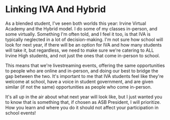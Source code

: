 # Linking IVA And Hybrid

As a blended student, I've seen both worlds this year: Irvine Virtual Academy and the Hybrid model. I do some of my classes in-person, and some virtually. Something I'm often told, and I feel it too, is that IVA is typically neglected in a lot of decision-making. I'm not sure how school will look for next year, if there will be an option for IVA and how many students will take it, but regardless, we need to make sure we're catering to ALL Irvine High students, and not just the ones that come in-person to school.

This means that we're livestreaming events, offering the same opportunities to people who are online and in-person, and doing our best to bridge the gap between the two. It's important to me that IVA students feel like they're welcome at school, have a voice in student government, and are given similar (if not the same) opportunities as people who come in-person.

It's all up in the air about what next year will look like, but I just wanted you to know that is something that, if chosen as ASB President, I will prioritize. How you learn and where you do it should not affect your participation in school events!